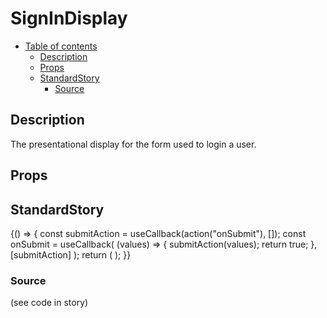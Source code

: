 
<Meta title="form-display/sign-in-display" component={SignInDisplay} />

# SignInDisplay

- [Table of contents](#signindisplay)
  * [Description](#description)
  * [Props](#props)
  * [StandardStory](#standardstory)
    + [Source](#source)

## Description
The presentational display for the form used to login a user.

## Props
<Props of={SignInDisplay} />

## StandardStory
<Preview>
	<Story name="standard">
		{() => {
			const submitAction = useCallback(action("onSubmit"), []);
			const onSubmit = useCallback(
				(values) => {
					submitAction(values);
					return true;
				},
				[submitAction]
			);
			return (
				<Paper>
					<SignInDisplay onSubmit={onSubmit} />
				</Paper>
			);
		}}
	</Story>
</Preview>

### Source
(see code in story)
